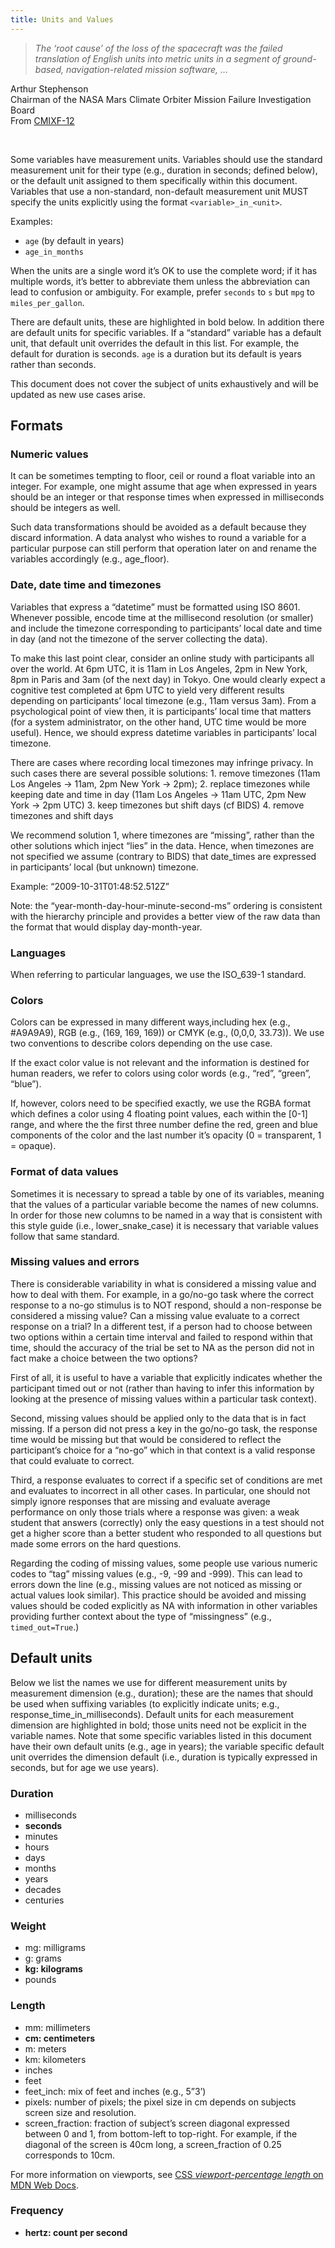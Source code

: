 ```yaml
---
title: Units and Values
---
```


> *The 'root cause' of the loss of the spacecraft was the failed translation of English units into metric units in a segment of ground-based, navigation-related mission software, ...*

<div class="small text-end text-muted">Arthur Stephenson</div>
<div class="small text-end text-muted">Chairman of the NASA Mars Climate Orbiter Mission Failure Investigation Board</div>
<div class="small text-end text-muted">From [CMIXF-12](https://people.csail.mit.edu/jaffer/MIXF/CMIXF-12)</div>
<br />

Some variables have measurement units. Variables should use the standard measurement unit for their type (e.g., duration in seconds; defined below), or the default unit assigned to them specifically within this document. Variables that use a non-standard, non-default measurement unit MUST specify the units explicitly using the format `<variable>_in_<unit>`.

Examples:

-   `age` (by default in years)
-   `age_in_months`

When the units are a single word it's OK to use the complete word; if it has multiple words, it's better to abbreviate them unless the abbreviation can lead to confusion or ambiguity. For example, prefer `seconds` to `s` but `mpg` to `miles_per_gallon`.

:::{.callout-note}
There are default units, these are highlighted in bold below. In addition there are default units for specific variables. If a "standard" variable has a default unit, that default unit overrides the default in this list. For example, the default for duration is seconds. `age` is a duration but its default is years rather than seconds.
:::

This document does not cover the subject of units exhaustively and will be updated as new use cases arise.

## Formats

### Numeric values

It can be sometimes tempting to floor, ceil or round a float variable into an integer. For example, one might assume that age when expressed in years should be an integer or that response times when expressed in milliseconds should be integers as well.

Such data transformations should be avoided as a default because they discard information. A data analyst who wishes to round a variable for a particular purpose can still perform that operation later on and rename the variables accordingly (e.g., age_floor).

### Date, date time and timezones

Variables that express a "datetime" must be formatted using ISO 8601. Whenever possible, encode time at the millisecond resolution (or smaller) and include the timezone corresponding to participants' local date and time in day (and not the timezone of the server collecting the data).

To make this last point clear, consider an online study with participants all over the world. At 6pm UTC, it is 11am in Los Angeles, 2pm in New York, 8pm in Paris and 3am (of the next day) in Tokyo. One would clearly expect a cognitive test completed at 6pm UTC to yield very different results depending on participants' local timezone (e.g., 11am versus 3am). From a psychological point of view then, it is participants' local time that matters (for a system administrator, on the other hand, UTC time would be more useful). Hence, we should express datetime variables in participants' local timezone.

There are cases where recording local timezones may infringe privacy. In such cases there are several possible solutions: 1. remove timezones (11am Los Angeles -\> 11am, 2pm New York -\> 2pm); 2. replace timezones while keeping date and time in day (11am Los Angeles -\> 11am UTC, 2pm New York -\> 2pm UTC) 3. keep timezones but shift days (cf BIDS) 4. remove timezones and shift days

We recommend solution 1, where timezones are "missing", rather than the other solutions which inject "lies" in the data. Hence, when timezones are not specified we assume (contrary to BIDS) that date_times are expressed in participants' local (but unknown) timezone.

Example: "2009-10-31T01:48:52.512Z"

Note: the "year-month-day-hour-minute-second-ms" ordering is consistent with the hierarchy principle and provides a better view of the raw data than the format that would display day-month-year.

### Languages

When referring to particular languages, we use the ISO_639-1 standard.

### Colors

Colors can be expressed in many different ways,including hex (e.g., #A9A9A9), RGB (e.g., (169, 169, 169)) or CMYK (e.g., (0,0,0, 33.73)). We use two conventions to describe colors depending on the use case.

If the exact color value is not relevant and the information is destined for human readers, we refer to colors using color words (e.g., "red", "green", "blue").

If, however, colors need to be specified exactly, we use the RGBA format which defines a color using 4 floating point values, each within the \[0-1\] range, and where the the first three number define the red, green and blue components of the color and the last number it's opacity (0 = transparent, 1 = opaque).

### Format of data values

Sometimes it is necessary to spread a table by one of its variables, meaning that the values of a particular variable become the names of new columns. In order for those new columns to be named in a way that is consistent with this style guide (i.e., lower_snake_case) it is necessary that variable values follow that same standard.

### Missing values and errors

There is considerable variability in what is considered a missing value and how to deal with them. For example, in a go/no-go task where the correct response to a no-go stimulus is to NOT respond, should a non-response be considered a missing value? Can a missing value evaluate to a correct response on a trial? In a different test, if a person had to choose between two options within a certain time interval and failed to respond within that time, should the accuracy of the trial be set to NA as the person did not in fact make a choice between the two options?

First of all, it is useful to have a variable that explicitly indicates whether the participant timed out or not (rather than having to infer this information by looking at the presence of missing values within a particular task context).

Second, missing values should be applied only to the data that is in fact missing. If a person did not press a key in the go/no-go task, the response time would be missing but that would be considered to reflect the participant's choice for a "no-go" which in that context is a valid response that could evaluate to correct.

Third, a response evaluates to correct if a specific set of conditions are met and evaluates to incorrect in all other cases. In particular, one should not simply ignore responses that are missing and evaluate average performance on only those trials where a response was given: a weak student that answers (correctly) only the easy questions in a test should not get a higher score than a better student who responded to all questions but made some errors on the hard questions.

Regarding the coding of missing values, some people use various numeric codes to "tag" missing values (e.g., -9, -99 and -999). This can lead to errors down the line (e.g., missing values are not noticed as missing or actual values look similar). This practice should be avoided and missing values should be coded explicitly as NA with information in other variables providing further context about the type of "missingness" (e.g., `timed_out=True`.)

## Default units

Below we list the names we use for different measurement units by measurement dimension (e.g., duration); these are the names that should be used when suffixing variables (to explicitly indicate units; e.g., response_time_in_milliseconds). Default units for each measurement dimension are highlighted in bold; those units need not be explicit in the variable names. Note that some specific variables listed in this document have their own default units (e.g., age in years); the variable specific default unit overrides the dimension default (i.e., duration is typically expressed in seconds, but for age we use years).

### Duration

-   milliseconds
-   **seconds**
-   minutes
-   hours
-   days
-   months
-   years
-   decades
-   centuries

### Weight

-   mg: milligrams
-   g: grams
-   **kg: kilograms**
-   pounds

### Length

-   mm: millimeters
-   **cm: centimeters**
-   m: meters
-   km: kilometers
-   inches
-   feet
-   feet_inch: mix of feet and inches (e.g., 5"3')
-   pixels: number of pixels; the pixel size in cm depends on subjects screen size and resolution.
-   screen_fraction: fraction of subject's screen diagonal expressed between 0 and 1, from bottom-left to top-right. For example, if the diagonal of the screen is 40cm long, a screen_fraction of 0.25 corresponds to 10cm.

:::{.callout-note}
For more information on viewports, see [CSS *viewport-percentage length* on MDN Web Docs](https://developer.mozilla.org/en-US/docs/Web/CSS/length#relative_length_units_based_on_viewport).
:::

### Frequency

-   **hertz: count per second**